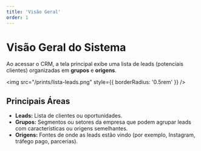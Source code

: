 ```yaml
---
title: 'Visão Geral'
order: 1
---
```


# Visão Geral do Sistema


Ao acessar o CRM, a tela principal exibe uma lista de leads (potenciais clientes) organizadas em **grupos** e **origens**.

<img src="/prints/lista-leads.png" style={{ borderRadius: '0.5rem' }} />

## Principais Áreas

- **Leads:** Lista de clientes ou oportunidades.
- **Grupos:** Segmentos ou setores da empresa que podem agrupar leads com características ou origens semelhantes.
- **Origens:** Fontes de onde as leads estão vindo (por exemplo, Instagram, tráfego pago, parcerias).